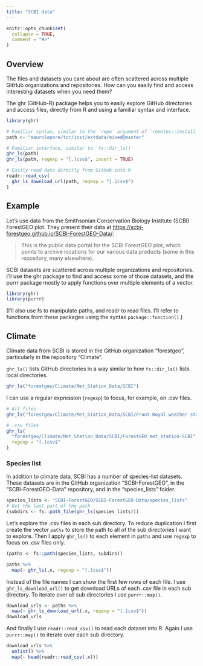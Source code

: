 ```yaml
---
title: "SCBI data"
---
```


```r
knitr::opts_chunk$set(
  collapse = TRUE,
  comment = "#>"
)
```

## Overview

The files and datasets you care about are often scattered across multiple GitHub organizations and repositories. How can you easily find and access interesting datasets when you need them?

The ghr (GitHub-R) package helps you to easily explore GitHub directories and access files, directly from R and using a familiar syntax and interface.

```r
library(ghr)

# Familiar syntax, similar to the `repo` argument of `remotes::install_github()`
path <- "maurolepore/tor/inst/extdata/mixed@master"

# Familiar interface, similar to `fs::dir_ls()`
ghr_ls(path)
ghr_ls(path, regexp = "[.]csv$", invert = TRUE)

# Easily read data directly from GitHub into R
readr::read_csv(
  ghr_ls_download_url(path, regexp = "[.]csv$")
)
```

## Example

Let's use data from the Smithsonian Conservation Biology Institute (SCBI) ForestGEO plot. They present their data at <https://scbi-forestgeo.github.io/SCBI-ForestGEO-Data/>:

> This is the public data portal for the SCBI ForestGEO plot, which points to archive locations for our various data products (some in this repository, many elsewhere).

SCBI datasets are scattered across multiple organizations and repositories. I'll use the ghr package to find and access some of those datasets, and the purrr package mostly to apply functions over multiple elements of a vector.

```r
library(ghr)
library(purrr)
```

(I'll also use fs to manipulate paths, and readr to read files. I'll refer to functions from these packages using the syntax `package::function()`.)

## Climate

Climate data from SCBI is stored in the GitHub organization "forestgeo", particularly in the repository "Climate". 

`ghr_ls()` lists GitHub directories in a way similar to how `fs::dir_ls()` lists local directories.

```r
ghr_ls("forestgeo/Climate/Met_Station_Data/SCBI")
```

I can use a regular expression (`regexp`) to focus, for example, on .csv files.

```r
# All files
ghr_ls("forestgeo/Climate/Met_Station_Data/SCBI/Front Royal weather station")

# .csv files
ghr_ls(
  "forestgeo/Climate/Met_Station_Data/SCBI/ForestGEO_met_station-SCBI", 
  regexp = "[.]csv$"
)
```

### Species list

In addition to climate data, SCBI has a number of species-list datasets. These datasets are in the GitHub organization "SCBI-ForestGEO", in the "SCBI-ForestGEO-Data" repository, and in the "species_lists" folder.

```r
species_lists <- "SCBI-ForestGEO/SCBI-ForestGEO-Data/species_lists"
# Get the last part of the path
(subdirs <- fs::path_file(ghr_ls(species_lists)))
```

Let's explore the .csv files in each sub directory. To reduce duplication I first create the vector `paths` to store the path to all of the sub directories I want to explore. Then I apply `ghr_ls()` to each element in `paths` and use `regexp` to focus on .csv files only.

```r
(paths <- fs::path(species_lists, subdirs))

paths %>% 
  map(~ ghr_ls(.x, regexp = "[.]csv$"))
```

Instead of the file names I can show the first few rows of each file. I use `ghr_ls_download_url()` to get download URLs of each .csv file in each sub directory. To iterate over all sub directories I use `purrr::map()`.

```r
download_urls <- paths %>% 
  map(~ ghr_ls_download_url(.x, regexp = "[.]csv$"))
download_urls
```

And finally I use `readr::read_csv()` to read each dataset into R. Again I use `purrr::map()` to iterate over each sub directory.

```r
download_urls %>% 
  unlist() %>% 
  map(~ head(readr::read_csv(.x)))
```

